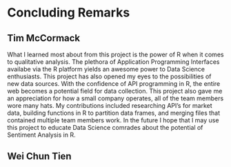 # Concluding Remarks {#conclusions}

## Tim McCormack

What I learned most about from this project is the power of R when it comes to qualitative analysis. The plethora of Application Programming Interfaces availabe via the R platform yields an awesome power to Data Science enthusiasts. This project has also opened my eyes to the possibilities of new data sources. With the confidence of API programming in R, the entire web becomes a potential field for data collection. This project also gave me an appreciation for how a small company operates, all of the team members wore many hats. My contributions included researching API's for market data, building functions in R to partition data frames, and merging files that contained multiple team members work. In the future I hope that I may use this project to educate Data Science comrades about the potential of Sentiment Analysis in R.

## Wei Chun Tien